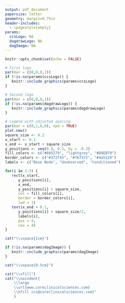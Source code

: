 ```yaml
---
output: pdf_document
papersize: letter
geometry: margin=0.75in
header-includes:
  - \pagestyle{empty}
params:
  ccsLogo: NA
  dagdrawLogo: NA
  dagImage: NA
---
```


```r
knitr::opts_chunk$set(echo = FALSE)
```

```r
# First logo
par(mar = c(0,0,0,1))
if (!is.na(params$ccsLogo)) {
   knitr::include_graphics(params$ccsLogo)
}

# Second logo
par(mar = c(0,0,0,1))
if (!is.na(params$dagdrawLogo)) {
   knitr::include_graphics(params$dagdrawLogo)
}

# Legend with adjusted spacing
par(mar = c(0,1,6,0), xpd = TRUE)
plot.new()
square_size <- 0.2
x_start <- 0.1
x_end <- x_start + square_size
y_positions <- seq(0.8, 0.2, by = -0.3)
fill_colors <- c("#605279", "lightgrey", "#D8EB79")
border_colors <- c("#372f45", "#767372", "#4a5129")
labels <- c("Base Node", "Unobserved", "Conditioned")

for(i in 1:3) {
   rect(x_start, 
      y_positions[i], 
      x_end, 
      y_positions[i] + square_size,
      col = fill_colors[i],
      border = border_colors[i],
      lwd = 1)
   text(x_end + 0.1,
      y_positions[i] + square_size/2, 
      labels[i], 
      pos = 4, 
      cex = 4)
}
```

```r
cat("\\vspace{1cm}")
```

```r

if (!is.na(params$dagImage)) {
   knitr::include_graphics(params$dagImage)
}
```

```r
cat("\\vspace{0.5cm}")
```

```r
cat("\\vfill")
cat("\\noindent{
    \\large
    \\url{www.coreclinicalsciences.com}
    \\hfill ccs@coreclinicalsciences.com}"
    )
```

